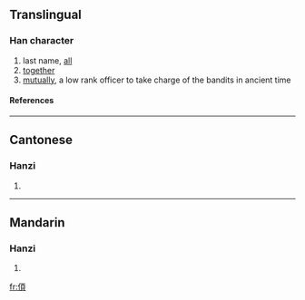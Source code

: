 ==Translingual==
===Han character===
{{Han char|rn=9|rad=人|as=09|sn=11|four=|canj=人一月金 (OMBC)}}
# last name, [[all]]
# [[together]]
# [[mutually]], a low rank officer to take charge of the bandits in ancient time
====References====
{{Han ref|kx=0111.130|hdz=10188.050|uh=346F|ud=13423}}

----
==Cantonese==
===Hanzi===
{{yue-hanzi|jyut=|y=seui1}}
# {{defn|Cantonese}}

----
==Mandarin==
===Hanzi===
{{cmn-hanzi|pin=[[xǔ]] ([[xu3]])|wg=hsü<sup>3</sup>}}
# {{defn|Mandarin}}

[[fr:㑯]]